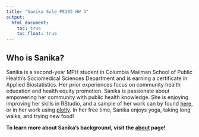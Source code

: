 ```yaml
---
title: "Sanika Sule P8105 HW 4"
output: 
  html_document:
    toc: true
    toc_float: true 
---
```


## Who is Sanika?

Sanika is a second-year MPH student in Columbia Mailman School of Public Health's Sociomedical Sciences Department and is earning a certificate in Applied Biostatistics. Her prior experiences focus on community health education and health equity promotion. Sanika is passionate about empowering her community with public health knowledge. She is enjoying improving her skills in RStudio, and a sample of her work can by found [here](https://github.com/sanika-sule), or in her work using [plotly](plotly.html). In her free time, Sanika enjoys yoga, taking long walks, and trying new food! 

**To learn more about Sanika's background, visit the [about](about.html) page!**
 



